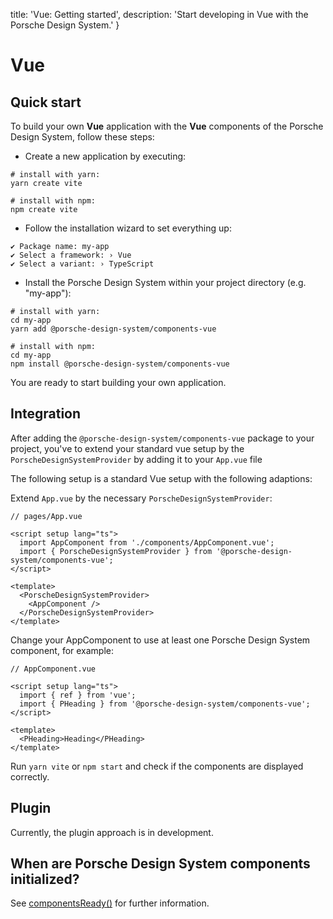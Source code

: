   title: 'Vue: Getting started',
  description: 'Start developing in Vue with the Porsche Design System.'
}

# Vue

## Quick start

To build your own **Vue** application with the **Vue** components of the Porsche Design System, follow these steps:

- Create a new application by executing:

```shell
# install with yarn:
yarn create vite

# install with npm:
npm create vite
```

- Follow the installation wizard to set everything up:

```
✔ Package name: my-app
✔ Select a framework: › Vue
✔ Select a variant: › TypeScript
```

- Install the Porsche Design System within your project directory (e.g. "my-app"):

```shell
# install with yarn:
cd my-app
yarn add @porsche-design-system/components-vue

# install with npm:
cd my-app
npm install @porsche-design-system/components-vue
```

You are ready to start building your own application.

## Integration

After adding the `@porsche-design-system/components-vue` package to your project, you've to extend your standard vue
setup by the `PorscheDesignSystemProvider` by adding it to your `App.vue` file

The following setup is a standard Vue setup with the following adaptions:

Extend `App.vue` by the necessary `PorscheDesignSystemProvider`:

```tsx
// pages/App.vue

<script setup lang="ts">
  import AppComponent from './components/AppComponent.vue';
  import { PorscheDesignSystemProvider } from '@porsche-design-system/components-vue';
</script>

<template>
  <PorscheDesignSystemProvider>
    <AppComponent />
  </PorscheDesignSystemProvider>
</template>
```

Change your AppComponent to use at least one Porsche Design System component, for example:

```tsx
// AppComponent.vue

<script setup lang="ts">
  import { ref } from 'vue';
  import { PHeading } from '@porsche-design-system/components-vue';
</script>

<template>
  <PHeading>Heading</PHeading>
</template>
```

Run `yarn vite` or `npm start` and check if the components are displayed correctly.

## Plugin

Currently, the plugin approach is in development.

## When are Porsche Design System components initialized?

See [componentsReady()](developing/components-ready) for further information.

